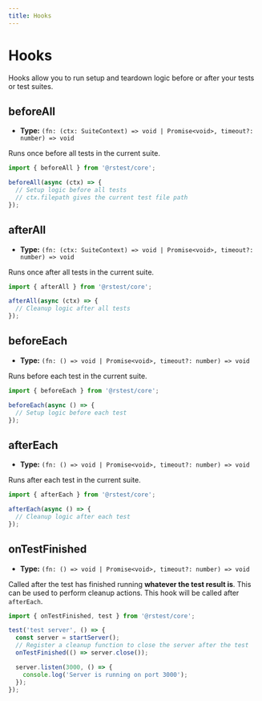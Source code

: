 ```yaml
---
title: Hooks
---
```


# Hooks

Hooks allow you to run setup and teardown logic before or after your tests or test suites.

## beforeAll

- **Type:** `(fn: (ctx: SuiteContext) => void | Promise<void>, timeout?: number) => void`

Runs once before all tests in the current suite.

```ts
import { beforeAll } from '@rstest/core';

beforeAll(async (ctx) => {
  // Setup logic before all tests
  // ctx.filepath gives the current test file path
});
```

## afterAll

- **Type:** `(fn: (ctx: SuiteContext) => void | Promise<void>, timeout?: number) => void`

Runs once after all tests in the current suite.

```ts
import { afterAll } from '@rstest/core';

afterAll(async (ctx) => {
  // Cleanup logic after all tests
});
```

## beforeEach

- **Type:** `(fn: () => void | Promise<void>, timeout?: number) => void`

Runs before each test in the current suite.

```ts
import { beforeEach } from '@rstest/core';

beforeEach(async () => {
  // Setup logic before each test
});
```

## afterEach

- **Type:** `(fn: () => void | Promise<void>, timeout?: number) => void`

Runs after each test in the current suite.

```ts
import { afterEach } from '@rstest/core';

afterEach(async () => {
  // Cleanup logic after each test
});
```

## onTestFinished

- **Type:** `(fn: () => void | Promise<void>, timeout?: number) => void`

Called after the test has finished running **whatever the test result is**. This can be used to perform cleanup actions. This hook will be called after `afterEach`.

```ts
import { onTestFinished, test } from '@rstest/core';

test('test server', () => {
  const server = startServer();
  // Register a cleanup function to close the server after the test
  onTestFinished(() => server.close());

  server.listen(3000, () => {
    console.log('Server is running on port 3000');
  });
});
```
